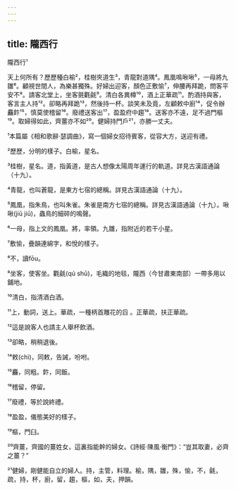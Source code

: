 ```yaml
---
---
---
```

title: 隴西行
---




隴西行¹

天上何所有？歷歷種白榆²，桂樹夾道生³，青龍對道隅⁴。鳳凰鳴啾啾⁵，一母將九雛⁶。顧視世間人，為樂甚獨殊。好婦出迎客，顏色正敷愉⁷，伸腰再拜跪，問客平安不⁸。請客北堂上，坐客氈氍毹⁹。清白各異樽¹⁰，酒上正華疏¹¹。酌酒持與客，客言主人持¹²。卻略再拜跪¹³，然後持一杯。談笑未及竟，左顧敕中廚¹⁴，促令辦麤飰¹⁵，慎莫使稽留¹⁶。廢禮送客出¹⁷，盈盈府中趨¹⁸。送客亦不遠，足不過門樞¹⁹。取婦得如此，齊薑亦不如²⁰。健婦持門戶²¹，亦勝一丈夫。

¹本篇屬《相和歌辭·瑟調曲》，寫一個婦女招待賓客，從容大方，送迎有禮。

²歷歷，分明的樣子。白榆，星名。

³桂樹，星名。道，指黃道，是古人想像太陽周年運行的軌道。詳見古漢語通論（十九）。

⁴青龍，也叫蒼龍，是東方七宿的總稱。詳見古漢語通論（十九）。

⁵鳳凰，指朱鳥，也叫朱雀。朱雀是南方七宿的總稱。詳見古漢語通論（十九）。啾啾(jiū jiū)，蟲鳥的細碎的鳴聲。

⁶一母，指上文的鳳凰。將，率領。九雛，指附近的若干小星。

⁷敷愉，疊韻連綿字，和悅的樣子。

⁸不，讀fōu。

⁸坐客，使客坐。氍毹(qú shū)，毛織的地毯，隴西（今甘肅東南部）一帶多用以鋪地。

¹⁰清白，指清酒白酒。

¹¹上，動詞，送上。華疏，一種柄首雕花的舀 。正華疏，扶正華疏。

¹²這是說客人也請主人舉杯飲酒。

¹³卻略，稍稍退後。

¹⁴敕(chì)，同敕，告誡，吩咐。

¹⁵麤，同粗。飰，同飯。

¹⁶稽留，停留。

¹⁷廢禮，等於說終禮。

¹⁸盈盈，儀態美好的樣子。

¹⁹樞，門臼。

²⁰齊薑，齊國的薑姓女，這裏指能幹的婦女。《詩經·陳風·衡門》：“豈其取妻，必齊之薑？”

²¹健婦，剛健能自立的婦人。持，主管，料理。榆，隅，雛，殊，愉，不，毹，疏，持，杯，廚，留，趨，樞，如，夫，押韻。